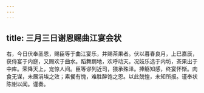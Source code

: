 ```yaml
---
---
---
```

title: 三月三日谢恩赐曲江宴会状
---



右，今日伏奉圣恩，赐臣等于曲江宴乐，并赐茶果者。伏以暮春良月，上巳嘉辰，获侍宴于内庭，又赐欢于曲水。蹈舞跼地，欢呼动天。况妓乐选于内坊，茶果出于中库。荣降天上，宠惊人间。臣等谬列近司，猥承殊泽。捧觞知感，终宴怀惭。肉食无谋，未展涓埃之效；素餐有愧，难胜醉饱之恩。以此兢惶，未知所报。谨奉状陈谢以闻。谨奏。